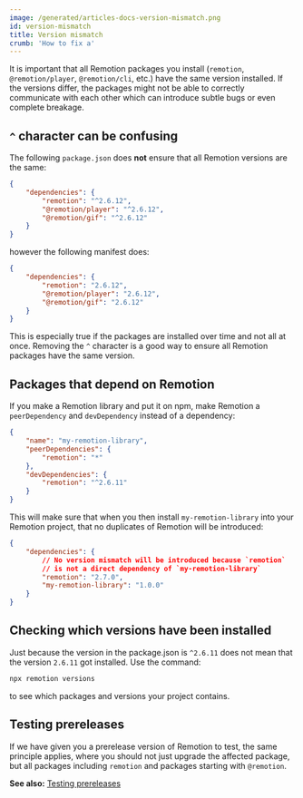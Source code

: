 ```yaml
---
image: /generated/articles-docs-version-mismatch.png
id: version-mismatch
title: Version mismatch
crumb: 'How to fix a'
---
```


It is important that all Remotion packages you install (`remotion`, `@remotion/player`, `@remotion/cli`, etc.) have the same version installed. If the versions differ, the packages might not be able to correctly communicate with each other which can introduce subtle bugs or even complete breakage.

## `^` character can be confusing

The following `package.json` does **not** ensure that all Remotion versions are the same:

```json title="package.json"
{
	"dependencies": {
		"remotion": "^2.6.12",
		"@remotion/player": "^2.6.12",
		"@remotion/gif": "^2.6.12"
	}
}
```

however the following manifest does:

```json title="package.json"
{
	"dependencies": {
		"remotion": "2.6.12",
		"@remotion/player": "2.6.12",
		"@remotion/gif": "2.6.12"
	}
}
```

This is especially true if the packages are installed over time and not all at once. Removing the `^` character is a good way to ensure all Remotion packages have the same version.

## Packages that depend on Remotion

If you make a Remotion library and put it on npm, make Remotion a `peerDependency` and `devDependency` instead of a dependency:

```json title="package.json"
{
	"name": "my-remotion-library",
	"peerDependencies": {
		"remotion": "*"
	},
	"devDependencies": {
		"remotion": "^2.6.11"
	}
}
```

This will make sure that when you then install `my-remotion-library` into your Remotion project, that no duplicates of Remotion will be introduced:

```json
{
	"dependencies": {
		// No version mismatch will be introduced because `remotion`
		// is not a direct dependency of `my-remotion-library`
		"remotion": "2.7.0",
		"my-remotion-library": "1.0.0"
	}
}
```

## Checking which versions have been installed

Just because the version in the package.json is `^2.6.11` does not mean that the version `2.6.11` got installed. Use the command:

```bash
npx remotion versions
```

to see which packages and versions your project contains.

## Testing prereleases

If we have given you a prerelease version of Remotion to test, the same principle applies, where you should not just upgrade the affected package, but all packages including `remotion` and packages starting with `@remotion`.

**See also:** [Testing prereleases](/docs/prereleases)
